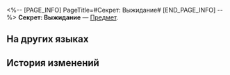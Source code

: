 <%-- [PAGE_INFO]
PageTitle=#Секрет: Выжидание#
[END_PAGE_INFO] --%>
{{Предмет Инфобокс
|id          = 250702
|Изображение = Предмет Секрет- Выжидание.png
|Тип         = 
|Инвентарь   = 
|Редкость    = 4
|Эффект      = 
|Описание    = Накладывает на всех противников статусы Горение, Шок, Кровотечение и Выветривание, а также позволяет им выполнить действие немедленно, активируя эффекты с периодическим уроном.
}}
{{Описание|Одна из тактик, разработанная во время боя.<br /><br />''«Уклоняйся от сильных ударов противника, атакуй, когда его силы истощены».''}}
'''Секрет: Выжидание''' — [[Предмет]].

==На других языках==
{{На других языках
|en   = Tactical Codex: Lie in Wait
|zhs  = 战术秘籍•以逸待劳
|zht  = 戰術秘籍•以逸待勞
|ja   = 秘伝戦術・以逸待労の計
|ko   = 전술 비급•이일대로
|es   = Secretos tácticos: Preparación exhaustiva
|fr   = Guide tactique&nbsp;: Savoir attendre
|ru   = Секрет: Выжидание
|th   = คัมภีร์กลยุทธ์: รอซ้ำยามเพลี่ยงพล้ำ
|vi   = Bí Kíp Chiến Thuật - Sức Nhàn Chống Địch Mệt Mỏi
|de   = Taktisches Geheimnis: Maximale Wirksamkeit
|id   = Taktik Rahasia: Tunggu Musuh Lelah
|pt   = Códice Tático: À Espreita
}}

==История изменений==
{{История изменений|3.5}}